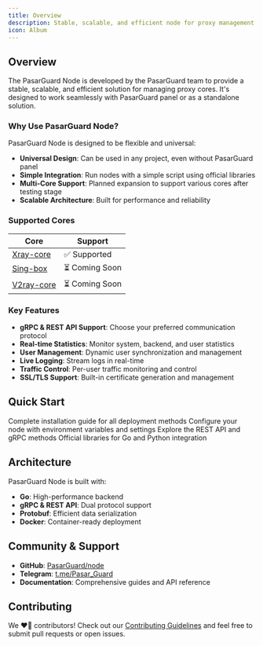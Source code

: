 ```yaml
---
title: Overview
description: Stable, scalable, and efficient node for proxy management
icon: Album
---
```


## Overview

The PasarGuard Node is developed by the PasarGuard team to provide a stable, scalable, and efficient solution for managing proxy cores. It's designed to work seamlessly with PasarGuard panel or as a standalone solution.

### Why Use PasarGuard Node?

PasarGuard Node is designed to be flexible and universal:

- **Universal Design**: Can be used in any project, even without PasarGuard panel
- **Simple Integration**: Run nodes with a simple script using official libraries
- **Multi-Core Support**: Planned expansion to support various cores after testing stage
- **Scalable Architecture**: Built for performance and reliability

### Supported Cores

| Core | Support |
| ---- | ------- |
| [Xray-core](https://github.com/XTLS/Xray-core) | ✅ Supported |
| [Sing-box](https://github.com/SagerNet/sing-box) | ⏳ Coming Soon |
| [V2ray-core](https://github.com/v2fly/v2ray-core) | ⏳ Coming Soon |

### Key Features

- **gRPC & REST API Support**: Choose your preferred communication protocol
- **Real-time Statistics**: Monitor system, backend, and user statistics
- **User Management**: Dynamic user synchronization and management
- **Live Logging**: Stream logs in real-time
- **Traffic Control**: Per-user traffic monitoring and control
- **SSL/TLS Support**: Built-in certificate generation and management

## Quick Start

<Cards>
  <Card title="Installation" href="/node/installation">
    Complete installation guide for all deployment methods
  </Card>

  <Card title="Configuration" href="/node/configuration">
    Configure your node with environment variables and settings
  </Card>

  <Card title="API Reference" href="/node/api">
    Explore the REST API and gRPC methods
  </Card>

  <Card title="Libraries" href="/node/libraries">
    Official libraries for Go and Python integration
  </Card>
</Cards>

## Architecture

PasarGuard Node is built with:

- **Go**: High-performance backend
- **gRPC & REST API**: Dual protocol support
- **Protobuf**: Efficient data serialization
- **Docker**: Container-ready deployment

## Community & Support

- **GitHub**: [PasarGuard/node](https://github.com/PasarGuard/node)
- **Telegram**: [t.me/Pasar_Guard](https://t.me/Pasar_Guard)
- **Documentation**: Comprehensive guides and API reference

## Contributing

We ❤️‍🔥 contributors! Check out our [Contributing Guidelines](https://github.com/PasarGuard/node/blob/main/CONTRIBUTING.md) and feel free to submit pull requests or open issues.

